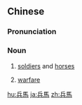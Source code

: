 {{also|兵马}}
==Chinese==
{{zh-forms|s=兵马}}

===Pronunciation===
{{zh-pron
|m=bīngmǎ
|c=bing1 maa5
|h=pfs=pîn-mâ
|mn=peng-bé
|cat=n
}}

===Noun===
{{zh-noun}}

# {{lb|zh|literary}} [[soldier]]s and [[horse]]s
# {{lb|zh|literary}} [[warfare]]

[[hu:兵馬]]
[[ja:兵馬]]
[[zh:兵馬]]